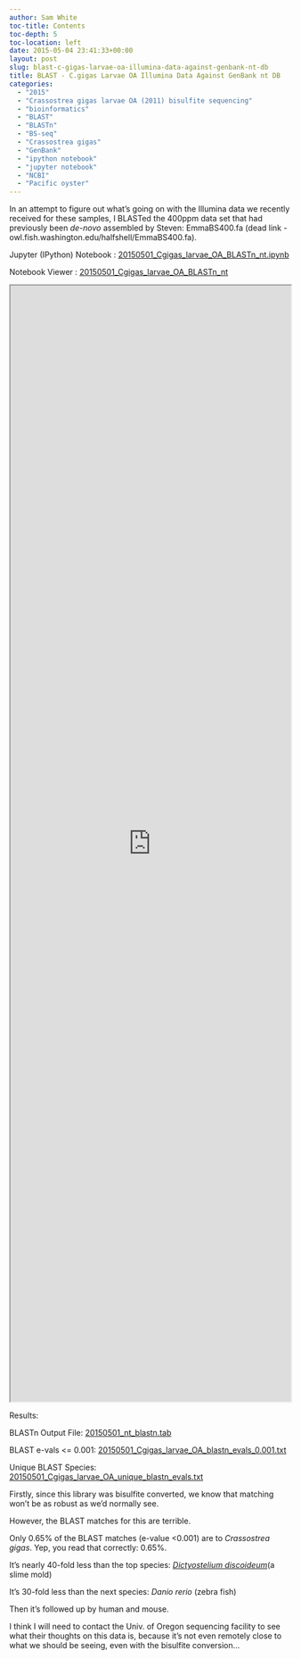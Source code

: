 ```yaml
---
author: Sam White
toc-title: Contents
toc-depth: 5
toc-location: left
date: 2015-05-04 23:41:33+00:00
layout: post
slug: blast-c-gigas-larvae-oa-illumina-data-against-genbank-nt-db
title: BLAST - C.gigas Larvae OA Illumina Data Against GenBank nt DB
categories:
  - "2015"
  - "Crassostrea gigas larvae OA (2011) bisulfite sequencing"
  - "bioinformatics"
  - "BLAST"
  - "BLASTn"
  - "BS-seq"
  - "Crassostrea gigas"
  - "GenBank"
  - "ipython notebook"
  - "jupyter notebook"
  - "NCBI"
  - "Pacific oyster"
---
```


In an attempt to figure out what's going on with the Illumina data we recently received for these samples, I BLASTed the 400ppm data set that had previously been _de-novo_ assembled by Steven: EmmaBS400.fa (dead link - owl.fish.washington.edu/halfshell/EmmaBS400.fa).

Jupyter (IPython) Notebook : [20150501_Cgigas_larvae_OA_BLASTn_nt.ipynb](https://eagle.fish.washington.edu/Arabidopsis/iPythonNotebooks/20150501_Cgigas_larvae_OA_BLASTn_nt.ipynb)

Notebook Viewer : [20150501_Cgigas_larvae_OA_BLASTn_nt](https://nbviewer.ipython.org/url/eagle.fish.washington.edu/Arabidopsis/iPythonNotebooks/20150501_Cgigas_larvae_OA_BLASTn_nt.ipynb)

<iframe src="https://nbviewer.ipython.org/url/eagle.fish.washington.edu/Arabidopsis/iPythonNotebooks/20150501_Cgigas_larvae_OA_BLASTn_nt.ipynb" width="100%" height="2000" scrolling="yes"></iframe>

Results:

BLASTn Output File: [20150501_nt_blastn.tab](https://eagle.fish.washington.edu/Arabidopsis/20150501_nt_blastn.tab)

BLAST e-vals <= 0.001: [20150501_Cgigas_larvae_OA_blastn_evals_0.001.txt](https://eagle.fish.washington.edu/Arabidopsis/20150501_Cgigas_larvae_OA_blastn_evals_0.001.txt)

Unique BLAST Species: [20150501_Cgigas_larvae_OA_unique_blastn_evals.txt](https://eagle.fish.washington.edu/Arabidopsis/20150501_Cgigas_larvae_OA_unique_blastn_evals.txt)



Firstly, since this library was bisulfite converted, we know that matching won't be as robust as we'd normally see.

However, the BLAST matches for this are terrible.

Only 0.65% of the BLAST matches (e-value <0.001) are to _Crassostrea gigas_. Yep, you read that correctly: 0.65%.

It's nearly 40-fold less than the top species: [_Dictyostelium discoideum_](https://en.wikipedia.org/wiki/Dictyostelium_discoideum)(a slime mold)

It's 30-fold less than the next species: _Danio rerio_ (zebra fish)

Then it's followed up by human and mouse.

I think I will need to contact the Univ. of Oregon sequencing facility to see what their thoughts on this data is, because it's not even remotely close to what we should be seeing, even with the bisulfite conversion...
